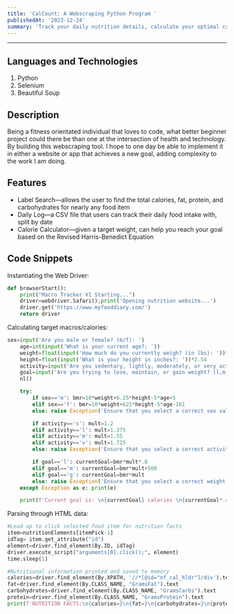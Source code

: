 ```yaml
---
title: 'CalCount: A Webscraping Python Program '
publishedAt: '2023-12-24'
summary: 'Track your daily nutrition details, calculate your optimal calorie intake, and search for nutrition labels.'
---
```


---

[MyFoodDiary]:https://myfooddiary.com/

## Languages and Technologies

1. Python
2. Selenium
3. Beautiful Soup

## Description

Being a fitness orientated individual that loves to code, what better beginner project could there be than one at the intersection of health and technology. By building this webscraping tool. I hope to one day be able to implement it in either a website or app that achieves a new goal, adding complexity to the work I am doing.

## Features

* Label Search—allows the user to find the total calories, fat, protein, and carbohydrates for nearly any food item
* Daily Log—a CSV file that users can track their daily food intake with, split by date
* Calorie Calculator—given a target weight, can help you reach your goal based on the Revised Harris-Benedict Equation

## Code Snippets

Instantiating the Web Driver:

```Python
def browserStart():
    print("Macro Tracker V1 Starting...")
    driver=webdriver.Safari();print('Opening nutrition website...')
    driver.get('https://www.myfooddiary.com/')
    return driver
```

Calculating target macros/calories:

```Python
sex=input('Are you male or female? (m/f): ')
    age=int(input('What is your current age?: '))
    weight=float(input('How much do you currently weigh? (in lbs): '))*0.45359237
    height=float(input('What is your height in inches?: '))*2.54
    activity=input('Are you sedentary, lightly, moderately, or very active? (s,l,m,v):  ')
    goal=input('Are you trying to lose, maintain, or gain weight? (l,m,g): ')
    nl()

    try:
        if sex=='m': bmr=10*weight+6.25*height-5*age+5
        elif sex=='f': bmr=10*weight+625*height-5*age-161
        else: raise Exception('Ensure that you select a correct sex value.')

        if activity=='s': mult=1.2
        elif activity=='l': mult=1.375
        elif activity=='m': mult=1.55
        elif activity=='v': mult=1.725
        else: raise Exception('Ensure that you select a correct activity value.')

        if goal=='l': currentGoal=bmr*mult*.8
        elif goal=='m': currentGoal=bmr*mult+500
        elif goal=='g': currentGoal=bmr*mult
        else: raise Exception('Ensure that you select a correct weight goal value.')
    except Exception as e: print(e)

    print(f'Current goal is: \n{currentGoal} calories \n{currentGoal*.4/4}g of carbohydrates\n{currentGoal*.3/4}g of protein\n {currentGoal*.3/9}g of fat')
```

Parsing through HTML data:

```Python
#Lead up to click selected food item for nutrition facts
item=nutritionElements[itemPick-1]
idTag= item.get_attribute("id")
element=driver.find_element(By.ID, idTag)
driver.execute_script("arguments[0].click();", element)
time.sleep(1)

#Nutritional information printed and saved to memory
calories=driver.find_element(By.XPATH, '//*[@id="nf_cal_hldr"]/div').text
fat=driver.find_element(By.CLASS_NAME, "GramsFat").text
carbohydrates=driver.find_element(By.CLASS_NAME, "GramsCarbs").text
protein=driver.find_element(By.CLASS_NAME, "GramsProtein").text
print(f'NUTRITION FACTS:\n{calories=}\n{fat=}\n{carbohydrates=}\n{protein=}')
```